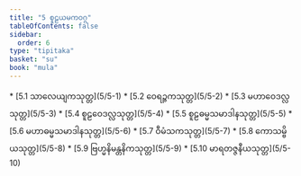 ```yaml
---
title: "5 စူဠယမကဝဂ္ဂ"
tableOfContents: false
sidebar:
  order: 6
type: "tipitaka"
basket: "su"
book: "mula"
---
```



<DynamicBreadcrumb />



<TableOfContents book="mula" section="5">
* [5.1 သာလေယျကသုတ္တ](5/5-1)
* [5.2 ဝေရဉ္ဇကသုတ္တ](5/5-2)
* [5.3 မဟာဝေဒလ္လသုတ္တ](5/5-3)
* [5.4 စူဠဝေဒလ္လသုတ္တ](5/5-4)
* [5.5 စူဠဓမ္မသမာဒါနသုတ္တ](5/5-5)
* [5.6 မဟာဓမ္မသမာဒါနသုတ္တ](5/5-6)
* [5.7 ဝီမံသကသုတ္တ](5/5-7)
* [5.8 ကောသမ္ဗိယသုတ္တ](5/5-8)
* [5.9 ဗြဟ္မနိမန္တနိကသုတ္တ](5/5-9)
* [5.10 မာရတဇ္ဇနီယသုတ္တ](5/5-10)
</TableOfContents>